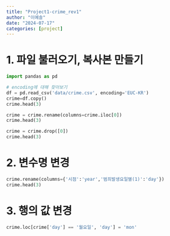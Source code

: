 ```yaml
---
title: "Project1-crime_rev1"
author: "이예솔"
date: "2024-07-17"
categories: [project]
---
```


# 1. 파일 불러오기, 복사본 만들기
```python
import pandas as pd

# encoding에 대해 찾아보기
df = pd.read_csv('data/crime.csv', encoding='EUC-KR')
crime=df.copy()
crime.head(3)
```
```python
crime = crime.rename(columns=crime.iloc[0])
crime.head(3)
```
```python
crime = crime.drop([0])
crime.head(3)
```

# 2. 변수명 변경
```python
crime.rename(columns={'시점':'year','범죄발생요일별(1)':'day'})
crime.head(3)
```
# 3. 행의 값 변경
```python
crime.loc[crime['day'] == '월요일', 'day'] = 'mon'
```



<!-- # 2. 컬럼 확인하기 -->
<!-- ```{python} -->
<!-- crime.columns -->
<!-- ``` -->


<!-- # 2. 필요한 데이터 추출하기 -->
<!-- ## 2-1. 강력범죄 열 추출 -->
<!-- ```{python} -->
<!-- strong = crime.iloc[:,0:11] -->
<!-- strong.head(3) -->
<!-- ``` -->
<!-- ## 2-2. 0번째 행을 열로 바꾸기 -->
<!-- ```{python} -->
<!-- strong = strong.rename(columns=strong.iloc[0]) -->
<!-- strong.head(3) -->
<!-- ``` -->
<!-- ## 2-3. 0번째 인덱스 삭제 -->
<!-- ```{python} -->
<!-- strong = strong.drop([0]) -->
<!-- strong.head(3) -->
<!-- ``` -->
<!-- ## 2-4. 폭력범죄 동일하게 바꿔주기 -->
<!-- ```{python} -->
<!-- gang = crime.iloc[:,[0,1,11,12,13,14,15,16,17,18,19]] -->
<!-- gang = gang.rename(columns=strong.iloc[0]) -->
<!-- gang = gang.drop([0]) -->
<!-- gang.head(3) -->
<!-- ``` -->
<!-- ```{python} -->
<!-- intel = crime.iloc[:,[0,1,20,21,22,23,24,25,26,27,28,29]] -->
<!-- intel = intel.rename(columns=intel.iloc[0]) -->
<!-- intel = intel.drop([0]) -->
<!-- intel.head(3) -->
<!-- ``` -->
